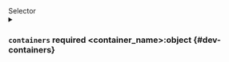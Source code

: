 

<div className="group" data-group="selector">
<div className="group-name">Selector</div>

<PartialImageSelector />
<PartialLabelSelector />
<PartialNamespace />
<PartialContainer />
<PartialArch />

<details className="config-field" data-expandable="true">
<summary>

### `containers` <span className="config-field-required" data-required="false">required</span> <span className="config-field-type">&lt;container_name&gt;:object</span> <span className="config-field-default"></span> <span className="config-field-enum"></span> {#dev-containers}



</summary>

<PartialContainersreference />


</details>

</div>
